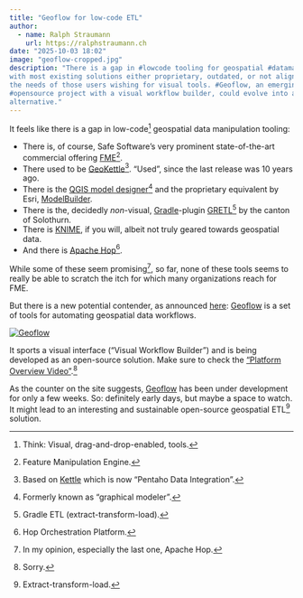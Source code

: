 ```yaml
---
title: "Geoflow for low-code ETL"
author:
  - name: Ralph Straumann
    url: https://ralphstraumann.ch
date: "2025-10-03 18:02"
image: "geoflow-cropped.jpg"
description: "There is a gap in #lowcode tooling for geospatial #datamanipulation, 
with most existing solutions either proprietary, outdated, or not aligned with 
the needs of those users wishing for visual tools. #Geoflow, an emerging 
#opensource project with a visual workflow builder, could evolve into a suitable 
alternative."
---
```


It feels like there is a gap in low-code[^lowcode] geospatial data manipulation 
tooling:

- There is, of course, Safe Software's very prominent state-of-the-art 
commercial offering [FME](https://fme.safe.com/)^[Feature Manipulation Engine.]. 
- There used to be [GeoKettle](https://sourceforge.net/p/geokettle/activity/?page=0&limit=100)[^kettle]. 
"Used", since the last release was 10 years ago.
- There is the [QGIS model designer](https://docs.qgis.org/3.40/en/docs/user_manual/processing/modeler.html)[^graphicalmodeler] 
and the proprietary equivalent by Esri, 
[ModelBuilder](https://pro.arcgis.com/en/pro-app/latest/help/analysis/geoprocessing/modelbuilder/modelbuilder-quick-tour.htm).
- There is the, decidedly *non*-visual, [Gradle](https://gradle.org/)-plugin 
[GRETL](https://github.com/sogis/gretl)^[Gradle ETL (extract-transform-load).] 
by the canton of Solothurn.
- There is [KNIME](https://www.knime.com/), if you will, albeit not truly 
geared towards geospatial data.
- And there is [Apache Hop](https://hop.apache.org/)^[Hop Orchestration 
Platform.].

While some of these seem promising[^hop], so far, none of these tools seems to 
really be able to scratch the itch for which many organizations reach for FME. 

But there is a new potential contender, as announced 
[here](https://www.linkedin.com/posts/jordanrising_pointclouds-geospatial-gis-activity-7371701647929991168-jf-Y): 
[Geoflow](https://geoflow.dev/) is a set of tools for automating geospatial 
data workflows. 

[![Geoflow](geoflow.jpg "Geoflow")](https://geoflow.dev/)

It sports a visual interface ("Visual Workflow Builder") and 
is being developed as an open-source solution. Make sure to check the 
["Platform Overview Video"](https://geoflow.dev/).^[Sorry.] 

As the counter on the site suggests, [Geoflow](https://geoflow.dev/) has been 
under development for only a few weeks. So: definitely early days, but maybe a 
space to watch. It might lead to an interesting and sustainable open-source 
geospatial ETL^[Extract-transform-load.] solution.

[^lowcode]: Think: Visual, drag-and-drop-enabled, tools.
[^kettle]: Based on [Kettle](https://github.com/pentaho/pentaho-kettle) which 
is now "Pentaho Data Integration".
[^graphicalmodeler]: Formerly known as "graphical modeler".
[^hop]: In my opinion, especially the last one, Apache Hop.


